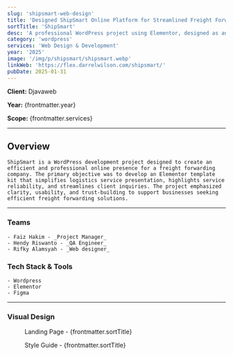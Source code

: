 ```yaml
---
slug: 'shipsmart-web-design'
title: 'Designed ShipSmart Online Platform for Streamlined Freight Forwarding Services'
sortTitle: 'ShipSmart'
desc: 'A professional WordPress project using Elementor, designed as an intuitive template kit for freight forwarding services with seamless service navigation.'
category: 'wordpress'
services: 'Web Design & Development'
year: '2025'
image: '/img/p/shipsmart/shipsmart.webp'
linkWeb: 'https://flex.darrelwilson.com/shipsmart/'
pubDate: 2025-01-31
---
```


**Client:** Djavaweb

**Year:** {frontmatter.year}

**Scope:** {frontmatter.services}

---


## Overview

    ShipSmart is a WordPress development project designed to create an efficient and professional online presence for a freight forwarding company. The primary objective was to develop an Elementor template kit that simplifies logistics service presentation, highlights service reliability, and streamlines client inquiries. The project emphasized clarity, usability, and trust-building to support businesses seeking efficient freight forwarding solutions.

---

### Teams

    - Faiz Hakim - _Project Manager_
    - Hendy Riswanto - _QA Engineer_
    - Rifky Alamsyah - _Web designer_

### Tech Stack & Tools

    - Wordpress
    - Elementor
    - Figma

---

### Visual Design

<figure>
  <Picture
    src={landingPage}
    alt='high fidelity design'
    formats={['avif', 'webp']}
  />
  <figcaption class='text-center'>
    Landing Page - {frontmatter.sortTitle}
  </figcaption>
</figure>

<figure>
  <Picture
    src={styleGuide}
    alt='high fidelity design'
    formats={['avif', 'webp']}
  />
  <figcaption class='text-center'>
    Style Guide - {frontmatter.sortTitle}
  </figcaption>
</figure>
